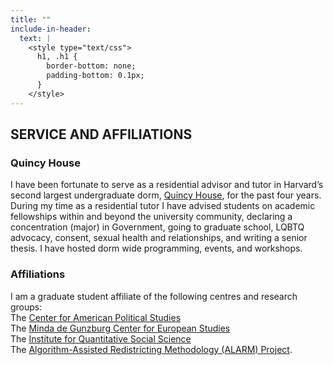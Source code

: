 ```yaml
---
title: ""
include-in-header:
  text: |
    <style type="text/css">
      h1, .h1 {
        border-bottom: none;
        padding-bottom: 0.1px;
      }
    </style>
---
```


::::: {.grid}
:::: {.g-col-12 .g-col-sm-12}
::: {.text-center}

# SERVICE AND AFFILIATIONS

:::
::::
::::: 

### Quincy House

I have been fortunate to serve as a residential advisor and tutor in Harvard's second largest undergraduate dorm, [Quincy House](https://quincy.harvard.edu), for the past four years. During my time as a residential tutor I have advised students on academic fellowships within and beyond the university community, declaring a concentration (major) in Government, going to graduate school, LQBTQ advocacy, consent, sexual health and relationships, and writing a senior thesis. I have hosted dorm wide programming, events, and workshops.

### Affiliations

I am a graduate student affiliate of the following centres and research groups: <br> The [Center for American Political Studies](https://caps.gov.harvard.edu/home) <br> The [Minda de Gunzburg Center for European Studies](https://ces.fas.harvard.edu) <br> The [Institute for Quantitative Social Science](https://www.iq.harvard.edu) <br> The [Algorithm-Assisted Redistricting Methodology (ALARM) Project](https://alarm-redist.org/about.html).


